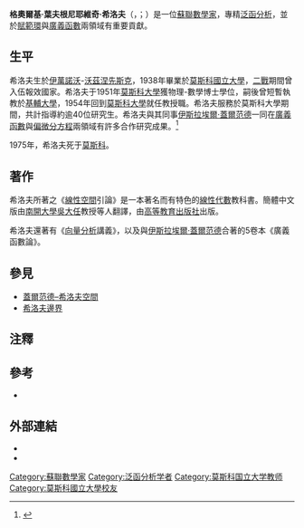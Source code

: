 '''格奧爾基·葉夫根尼耶維奇·希洛夫'''（{{lang-ru|Гео́ргий Евге́ньевич Ши́лов}}，{{lang-en|Georgi Evgen'evich Shilov}}；{{bd|1917年|2月3日|1975年|1月17日}}）是一位[[蘇聯|蘇聯]][[數學家|數學家]]，專精[[泛函分析|泛函分析]]，並於[[賦範環|賦範環]]與[[廣義函數|廣義函數]]兩領域有重要貢獻。

== 生平 ==
希洛夫生於[[伊萬諾沃|伊萬諾沃]]-[[沃茲涅先斯克|沃茲涅先斯克]]，1938年畢業於[[莫斯科國立大學|莫斯科國立大學]]，[[二戰|二戰]]期間曾入伍報效國家。希洛夫于1951年[[莫斯科大學|莫斯科大學]]獲物理-數學博士學位，嗣後曾短暫執教於[[基輔大學|基輔大學]]，1954年回到[[莫斯科大學|莫斯科大學]]就任教授職。希洛夫服務於莫斯科大學期間，共計指導約逾40位研究生。希洛夫與其同事[[伊斯拉埃爾·蓋爾范德|伊斯拉埃爾·蓋爾范德]]一同在[[廣義函數|廣義函數]]與[[偏微分方程|偏微分方程]]兩領域有許多合作研究成果。<ref>{{cite journal |url=http://www.springerlink.com/content/h82814041111441u/fulltext.pdf?page=1 |journal=Functional Analysis and Its Applications |title=Georgii Evgen'evich Shilov |author= |volume=9 |issue=2 |pages=93-93 |doi=10.1007/BF01075443 |language=en |date=April 1975 }}{{Dead link|date=2020年2月 |bot=InternetArchiveBot |fix-attempted=yes }}</ref>

1975年，希洛夫死于[[莫斯科|莫斯科]]。

== 著作 ==
希洛夫所著之《[[線性空間|線性空間]]引論》是一本著名而有特色的[[線性代數|線性代數]]教科書。簡體中文版由[[南開大學|南開大學]][[吳大任|吳大任]]教授等人翻譯，由[[高等教育出版社|高等教育出版社]]出版。

希洛夫還著有《[[向量分析|向量分析]]講義》，以及與[[伊斯拉埃爾·蓋爾范德|伊斯拉埃爾·蓋爾范德]]合著的5卷本《廣義函數論》。

== 參見 ==
* [[蓋爾范德–希洛夫空間|蓋爾范德–希洛夫空間]]
* [[希洛夫邊界|希洛夫邊界]]

== 注釋 ==
{{Reflist}}

== 參考 ==
* {{ru icon}} {{cite web |url=http://dic.academic.ru/dic.nsf/enc_biography/119545/%D0%A8%D0%B8%D0%BB%D0%BE%D0%B2 |title=Biography |author= |website=academic.ru |language=ru |date= |access-date= |archive-date=2019-12-06 |archive-url=https://web.archive.org/web/20191206160425/https://dic.academic.ru/dic.nsf/enc_biography/119545/%D0%A8%D0%B8%D0%BB%D0%BE%D0%B2 |dead-url=no }}

== 外部連結 ==
* {{MathGenealogy|id=22253}}
* {{cite web |url=http://www.mathnet.ru/php/person.phtml?option_lang=eng&personid=24580 |title=List of publications |author= |website=mathnet.ru |language=ru |date= |access-date= |archive-date=2019-09-13 |archive-url=https://web.archive.org/web/20190913065537/http://www.mathnet.ru/php/person.phtml?option_lang=eng&personid=24580 |dead-url=no }}

{{Authority control}}
{{mathematician-stub}}

{{DEFAULTSORT:Shilov, Georgii Evgen'evich}}
[[Category:蘇聯數學家|Category:蘇聯數學家]]
[[Category:泛函分析学者|Category:泛函分析学者]]
[[Category:莫斯科国立大学教师|Category:莫斯科国立大学教师]]
[[Category:莫斯科國立大學校友|Category:莫斯科國立大學校友]]
